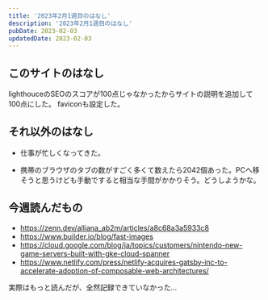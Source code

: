 ```yaml
---
title: '2023年2月1週目のはなし'
description: '2023年2月1週目のはなし'
pubDate: 2023-02-03
updatedDate: 2023-02-03
---
```


## このサイトのはなし
lighthouceのSEOのスコアが100点じゃなかったからサイトの説明を追加して100点にした。
faviconも設定した。

## それ以外のはなし
- 仕事が忙しくなってきた。

- 携帯のブラウザのタブの数がすごく多くて数えたら2042個あった。PCへ移そうと思うけども手動ですると相当な手間がかかりそう。どうしようかな。

## 今週読んだもの
- https://zenn.dev/alliana_ab2m/articles/a8c68a3a5933c8
- https://www.builder.io/blog/fast-images
- https://cloud.google.com/blog/ja/topics/customers/nintendo-new-game-servers-built-with-gke-cloud-spanner
- https://www.netlify.com/press/netlify-acquires-gatsby-inc-to-accelerate-adoption-of-composable-web-architectures/

実際はもっと読んだが、全然記録できていなかった...
